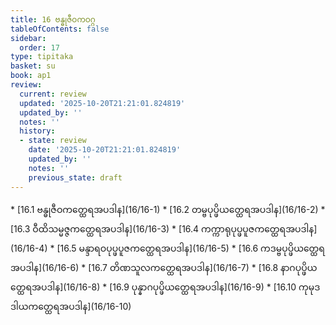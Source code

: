 ```yaml
---
title: 16 ဗန္ဓုဇီဝကဝဂ္ဂ
tableOfContents: false
sidebar:
  order: 17
type: tipitaka
basket: su
book: ap1
review:
  current: review
  updated: '2025-10-20T21:21:01.824819'
  updated_by: ''
  notes: ''
  history:
  - state: review
    date: '2025-10-20T21:21:01.824819'
    updated_by: ''
    notes: ''
    previous_state: draft
---
```



<DynamicBreadcrumb />


<ReviewStatus review={frontmatter.review} showDetails={true} />

<HypothesisAnnotation frontmatter={frontmatter} />



<TableOfContents book="ap1" section="16">
* [16.1 ဗန္ဓုဇီဝကတ္ထေရအပဒါန](16/16-1)
* [16.2 တမ္ဗပုပ္ဖိယတ္ထေရအပဒါန](16/16-2)
* [16.3 ဝီထိသမ္မဇ္ဇကတ္ထေရအပဒါန](16/16-3)
* [16.4 ကက္ကာရုပုပ္ဖပူဇကတ္ထေရအပဒါန](16/16-4)
* [16.5 မန္ဒာရဝပုပ္ဖပူဇကတ္ထေရအပဒါန](16/16-5)
* [16.6 ကဒမ္ဗပုပ္ဖိယတ္ထေရအပဒါန](16/16-6)
* [16.7 တိဏသူလကတ္ထေရအပဒါန](16/16-7)
* [16.8 နာဂပုပ္ဖိယတ္ထေရအပဒါန](16/16-8)
* [16.9 ပုန္နာဂပုပ္ဖိယတ္ထေရအပဒါန](16/16-9)
* [16.10 ကုမုဒဒါယကတ္ထေရအပဒါန](16/16-10)
</TableOfContents>